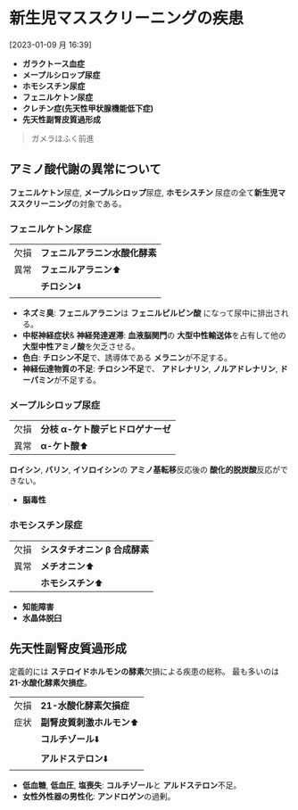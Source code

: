 # 新生児マススクリーニングの疾患

\[2023-01-09 月 16:39\]

- **ガラクトース血症**
- **メープルシロップ尿症**
- **ホモシスチン尿症**
- **フェニルケトン尿症**
- **クレチン症(先天性甲状腺機能低下症)**
- **先天性副腎皮質過形成**

> ガメラほふく前進

## アミノ酸代謝の異常について

**フェニルケトン**尿症, **メープルシロップ**尿症, **ホモシスチン**
尿症の全て**新生児マススクリーニング**の対象である。

### フェニルケトン尿症

|      |                                |
| ---- | ------------------------------ |
| 欠損 | **フェニルアラニン水酸化酵素** |
| 異常 | **フェニルアラニン**⬆️         |
|      | **チロシン**⬇️                 |

- **ネズミ臭**: **フェニルアラニン**は **フェニルピルビン酸**
  になって尿中に排出される。
- **中枢神経症状**& **神経発達遅滞**: **血液脳関門**の
  **大型中性輸送体**を占有して他の **大型中性アミノ酸**を欠乏させる。
- **色白**: **チロシン不足**で、誘導体である **メラニン**が不足する。
- **神経伝達物質の不足**: **チロシン不足**で、 **アドレナリン**,
  **ノルアドレナリン**, **ドーパミン**が不足する。

### メープルシロップ尿症

|      |                                   |
| ---- | --------------------------------- |
| 欠損 | **分枝 α-ケト酸デヒドロゲナーゼ** |
| 異常 | **α-ケト酸**⬆️                    |

**ロイシン**, **バリン**, **イソロイシン**の **アミノ基転移**反応後の
**酸化的脱炭酸**反応ができない。

- **脳毒性**

### ホモシスチン尿症

|      |                               |
| ---- | ----------------------------- |
| 欠損 | **シスタチオニン β 合成酵素** |
| 異常 | **メチオニン**⬆️              |
|      | **ホモシスチン**⬆️            |

- **知能障害**
- **水晶体脱臼**

## 先天性副腎皮質過形成

定義的には **ステロイドホルモンの酵素**欠損による疾患の総称。
最も多いのは **21-水酸化酵素欠損症**。

|      |                            |
| ---- | -------------------------- |
| 欠損 | **21-水酸化酵素欠損症**    |
| 症状 | **副腎皮質刺激ホルモン**⬆️ |
|      | **コルチゾール**⬇️         |
|      | **アルドステロン**⬇️       |

- **低血糖**, **低血圧**, **塩喪失**: **コルチゾール**と
  **アルドステロン**不足。
- **女性外性器の男性化**: **アンドロゲン**の過剰。

